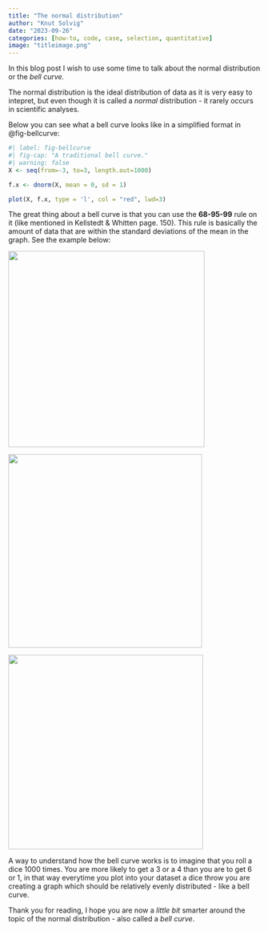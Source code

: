 ```yaml
---
title: "The normal distribution"
author: "Knut Solvig"
date: "2023-09-26"
categories: [how-to, code, case, selection, quantitative]
image: "titleimage.png"
---
```


In this blog post I wish to use some time to talk about the normal distribution or the *bell curve.*

The normal distribution is the ideal distribution of data as it is very easy to intepret, but even though it is called a *normal* distribution - it rarely occurs in scientific analyses.

Below you can see what a bell curve looks like in a simplified format in @fig-bellcurve:

```r
#| label: fig-bellcurve
#| fig-cap: "A traditional bell curve."
#| warning: false
X <- seq(from=-3, to=3, length.out=1000)

f.x <- dnorm(X, mean = 0, sd = 1)

plot(X, f.x, type = 'l', col = "red", lwd=3)
```

The great thing about a bell curve is that you can use the **68-95-99** rule on it (like mentioned in Kellstedt & Whitten page. 150). This rule is basically the amount of data that are within the standard deviations of the mean in the graph. See the example below:

![](images/bellcurve_standarddeviation-01.png){width="392"}

![](images/95percent.png){width="387"}

![](images/99percent.png){width="389"}

A way to understand how the bell curve works is to imagine that you roll a dice 1000 times. You are more likely to get a 3 or a 4 than you are to get 6 or 1, in that way everytime you plot into your dataset a dice throw you are creating a graph which should be relatively evenly distributed - like a bell curve.

Thank you for reading, I hope you are now a *little bit* smarter around the topic of the normal distribution - also called a *bell curve*.
